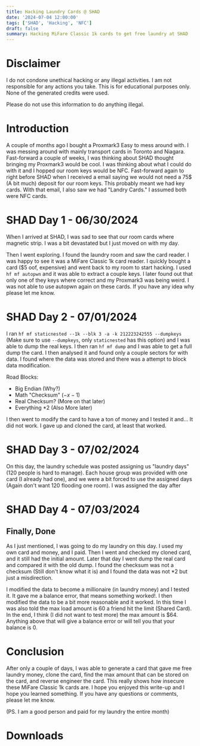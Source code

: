 ```yaml
---
title: Hacking Laundry Cards @ SHAD
date: '2024-07-04 12:00:00'
tags: ['SHAD', 'Hacking', 'NFC']
draft: false
summary: Hacking MiFare Classic 1k cards to get free laundry at SHAD
---
```



# Disclaimer

I do not condone unethical hacking or any illegal activities. I am not responsible for any actions you take. This is for educational purposes only. None of the generated credits were used.

Please do not use this information to do anything illegal.

# Introduction

A couple of months ago I bought a Proxmark3 Easy to mess around with. I was messing around with mainly transport cards in Toronto and Niagara. Fast-forward a couple of weeks, I was thinking about SHAD thought bringing my Proxmark3 would be cool. I was thinking about what I could do with it and I hopped our room keys would be NFC. Fast-forward again to right before SHAD when I received a email saying we would not need a 75$ (A bit much) deposit for our room keys. This probably meant we had key cards. With that email, I also saw we had "Landry Cards." I assumed both were NFC cards.

# SHAD Day 1 - 06/30/2024

When I arrived at SHAD, I was sad to see that our room cards where magnetic strip. I was a bit devastated but I just moved on with my day.

Then I went exploring. I found the laundry room and saw the card reader. I was happy to see it was a MiFare Classic 1k card reader. I quickly bought a card ($5 oof, expensive) and went back to my room to start hacking. I used `hf mf autopwn` and it was able to extract a couple keys. I later found out that only one of they keys where correct and my Proxmark3 was being weird. I was not able to use autopwn again on these cards. If you have any idea why please let me know.

# SHAD Day 2 - 07/01/2024

I ran `hf mf staticnested --1k --blk 3 -a -k 212223242555 --dumpkeys` (Make sure to use `--dumpkeys`, only `staticnested` has this option) and I was able to dump the real keys. I then ran `hf mf dump` and I was able to get a full dump the card. I then analysed it and found only a couple sectors for with data. I found where the data was stored and there was a attempt to block data modification.

Road Blocks:

- Big Endian (Why?)
- Math "Checksum" ($-x-1$)
- Real Checksum? (More on that later)
- Everything $*2$ (Also More later)

I then went to modify the card to have a ton of money and I tested it and... It did not work. I gave up and cloned the card, at least that worked.

# SHAD Day 3 - 07/02/2024

On this day, the laundry schedule was posted assigning us "laundry days" (120 people is hard to manage). Each house group was provided with one card (I already had one), and we were a bit forced to use the assigned days (Again don't want 120 flooding one room). I was assigned the day after

# SHAD Day 4 - 07/03/2024

## Finally, Done

As I just mentioned, I was going to do my laundry on this day. I used my own card and money, and I paid. Then I went and checked my cloned card, and it still had the initial amount. Later that day I went dump the real card and compared it with the old dump. I found the checksum was not a checksum (Still don't know what it is) and I found the data was not $*2$ but just a misdirection.

I modified the data to become a millionaire (in laundry money) and I tested it. It gave me a balance error, that means something worked!. I then modified the data to be a bit more reasonable and it worked. In this time I was also told the max load amount is 60 a friend hit the limit (Shared Card). In the end, I think (I did not want to test more) the max amount is $64. Anything above that will give a balance error or will tell you that your balance is 0.

[//]: # '<FileDownload fileUrl="/static/logo.png" displayName="test.png" />'

# Conclusion

After only a couple of days, I was able to generate a card that gave me free laundry money, clone the card, find the max amount that can be stored on the card, and reverse engineer the card. This really shows how insecure these MiFare Classic 1k cards are. I hope you enjoyed this write-up and I hope you learned something. If you have any questions or comments, please let me know.

(PS. I am a good person and paid for my laundry the entire month)

# Downloads

<DownloadList>
  <FileDownload
    fileUrl="/static/files/laundryCards/beforeUse.bin"
    displayName="Before Use - $5.00"
  />
  <FileDownload fileUrl="/static/files/laundryCards/afterUse.bin" displayName="After Use - $2.50" />
</DownloadList>
